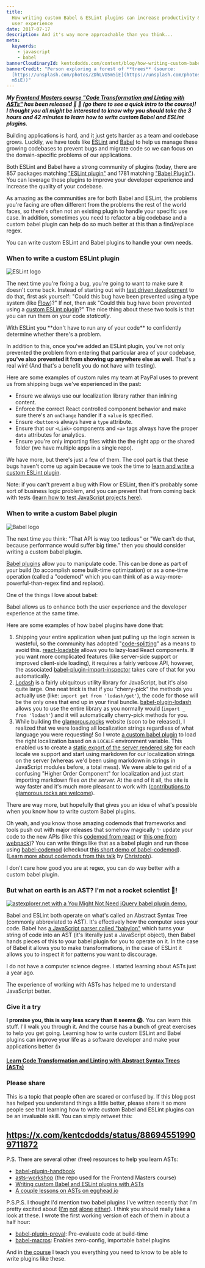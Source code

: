```yaml
---
title:
  How writing custom Babel & ESLint plugins can increase productivity & improve
  user experience
date: 2017-07-17
description: And it's way more approachable than you think...
meta:
  keywords:
    - javascript
    - babel
bannerCloudinaryId: kentcdodds.com/content/blog/how-writing-custom-babel-and-eslint-plugins-can-increase-productivity-and-improve-user-experience/banner
bannerCredit: "Person exploring a forest of **trees** (source:
  [https://unsplash.com/photos/ZDhLVO5m5iE](https://unsplash.com/photos/ZDhLVO5\
  m5iE))"
---
```


**_My
[Frontend Masters course "Code Transformation and Linting with ASTs"](https://frontendmasters.com/courses/linting-asts)
has been released 🎉 🎊 (go there to see a quick intro to the course)! I thought
you all might be interested to know why you should take the 3 hours and 42
minutes to learn how to write custom Babel and ESLint plugins._**

Building applications is hard, and it just gets harder as a team and codebase
grows. Luckily, we have tools like [ESLint](http://eslint.org) and
[Babel](https://babeljs.io) to help us manage these growing codebases to prevent
bugs and migrate code so we can focus on the domain-specific problems of our
applications.

Both ESLint and Babel have a strong community of plugins (today, there are 857
packages matching
["ESLint plugin"](https://www.npmjs.com/search?q=eslint%20plugin&page=1&ranking=optimal)
and 1781 matching
["Babel Plugin"](https://www.npmjs.com/search?q=babel%20plugin)). You can
leverage these plugins to improve your developer experience and increase the
quality of your codebase.

As amazing as the communities are for both Babel and ESLint, the problems you're
facing are often different from the problems the rest of the world faces, so
there's often not an existing plugin to handle your specific use case. In
addition, sometimes you need to refactor a big codebase and a custom babel
plugin can help do so much better at this than a find/replace regex.

<callout-success>
	You can write custom ESLint and Babel plugins to handle your own needs.
</callout-success>

### When to write a custom ESLint plugin

![ESLint logo](https://res.cloudinary.com/kentcdodds-com/image/upload/v1625032915/kentcdodds.com/content/blog/how-writing-custom-babel-and-eslint-plugins-can-increase-productivity-and-improve-user-experience/0.png)

The next time you're fixing a bug, you're going to want to make sure it doesn't
come back. Instead of starting out with
[test driven development](https://egghead.io/lessons/javascript-use-test-driven-development)
to do that, first ask yourself: "Could this bug have been prevented using a type
system (like [Flow](https://flow.org))?" If not, then ask "Could this bug have
been prevented using a
[custom ESLint plugin](http://eslint.org/docs/developer-guide/working-with-rules)?"
The nice thing about these two tools is that you can run them on your code
_statically_.

<callout-success>
	With ESLint you **don't have to run any of your code** to confidently
	determine whether there's a problem.
</callout-success>

In addition to this, once you've added an ESLint plugin, you've not only
prevented the problem from entering that particular area of your codebase,
**you've also prevented it from showing up anywhere else as well.** That's a
real win! (And that's a benefit you do not have with testing).

Here are some examples of custom rules my team at PayPal uses to prevent us from
shipping bugs we've experienced in the past:

- Ensure we always use our localization library rather than inlining content.
- Enforce the correct React controlled component behavior and make sure there's
  an `onChange` handler if a `value` is specified.
- Ensure `<button>`s always have a `type` attribute.
- Ensure that our `<Link>` components and `<a>` tags always have the proper
  `data` attributes for analytics.
- Ensure you're only importing files within the the right app or the shared
  folder (we have multiple apps in a single repo).

We have more, but there's just a few of them. The cool part is that these bugs
haven't come up again because we took the time to
[learn and write a custom ESLint plugin](http://kcd.im/fm-asts).

Note: if you can't prevent a bug with Flow or ESLint, then it's probably some
sort of business logic problem, and you can prevent that from coming back with
tests ([learn how to test JavaScript projects here](http://kcd.im/fm-testing)).

### When to write a custom Babel plugin

![Babel logo](https://res.cloudinary.com/kentcdodds-com/image/upload/v1625032916/kentcdodds.com/content/blog/how-writing-custom-babel-and-eslint-plugins-can-increase-productivity-and-improve-user-experience/1.png)

The next time you think: "That API is way too tedious" or "We can't do that,
because performance would suffer big time." then you should consider writing a
custom babel plugin.

[Babel plugins](https://babeljs.io/docs/plugins) allow you to manipulate code.
This can be done as part of your build (to accomplish some built-time
optimization) or as a one-time operation (called a "codemod" which you can think
of as a way-more-powerful-than-regex find and replace).

One of the things I love about babel:

<callout-success>
	Babel allows us to enhance both the user experience and the developer
	experience at the same time.
</callout-success>

Here are some examples of how babel plugins have done that:

1.  Shipping your entire application when just pulling up the login screen is
    wasteful, so the community has adopted
    "[code-splitting](https://webpack.js.org/guides/code-splitting)" as a means
    to avoid this.
    [react-loadable](https://github.com/thejameskyle/react-loadable) allows you
    to lazy-load React components. If you want more complicated features (like
    server-side support or improved client-side loading), it requires a fairly
    verbose API, however, the associated
    [babel-plugin-import-inspector](https://github.com/thejameskyle/react-loadable/blob/3a9d9cf34abff075f3ec7919732f95dc6d9453a4/README.md#babel-plugin-import-inspector)
    takes care of that for you automatically.
2.  [Lodash](https://lodash.com) is a fairly ubiquitous utility library for
    JavaScript, but it's also quite large. One neat trick is that if you
    "cherry-pick" the methods you actually use (like:
    `import get from 'lodash/get'`), the code for those will be the only ones
    that end up in your final bundle.
    [babel-plugin-lodash](https://github.com/lodash/babel-plugin-lodash) allows
    you to use the entire library as you normally would
    (`import _ from 'lodash'`) and it will automatically cherry-pick methods for
    you.
3.  While building the [glamorous.rocks](https://rc.glamorous.rocks) website
    (soon to be released), I realized that we were loading all localization
    strings regardless of what language you were requesting! So I wrote
    [a custom babel plugin](https://github.com/kentcdodds/glamorous-website/blob/7ab245a4f99af9f217fd9b7d63f59dae1814f08e/other/babel-plugin-l10n-loader.js)
    to load the right localization based on a `LOCALE` environment variable.
    This enabled us to create a
    [static export of the server rendered site](https://github.com/zeit/next.js/blob/dba24dac9db97dfce07fbdb1725f5ed1f9a40811/readme.md#static-html-export)
    for each locale we support and start using markdown for our localization
    strings on the server (whereas we'd been using markdown in strings in
    JavaScript modules before, a total mess). We were able to get rid of a
    confusing "Higher Order Component" for localization and just start importing
    markdown files _on the server._ At the end of it all, the site is way faster
    and it's much more pleasant to work with
    ([contributions to glamorous.rocks are welcome](https://github.com/kentcdodds/glamorous-website/issues)).

There are way more, but hopefully that gives you an idea of what's possible when
you know how to write custom Babel plugins.

Oh yeah, and you know those amazing codemods that frameworks and tools push out
with major releases that somehow magically ✨ update your code to the new APIs
(like this [codemod from react](https://github.com/reactjs/react-codemod) or
[this one from webpack](https://github.com/webpack/webpack-cli/blob/master/lib/migrate.js))?
You can write things like that as a babel plugin and run those using
[babel-codemod](https://github.com/square/babel-codemod) (checkout
[this short demo of babel-codemod](https://youtu.be/Vj9MOXbC43A?index=1&list=PLV5CVI1eNcJipUVm6RDsOQti_MzHImUMD)).
([Learn more about codemods from this talk](https://youtu.be/d0pOgY8__JM) by
[Christoph](https://x.com/cpojer)).

<callout-success>
	I don't care how good you are at regex, you can do way better with a custom
	babel plugin.
</callout-success>

### But what on earth is an AST? I'm not a rocket scientist 🚀!

[![astexplorer.net with a You Might Not Need jQuery babel plugin demo.](https://res.cloudinary.com/kentcdodds-com/image/upload/v1625032914/kentcdodds.com/content/blog/how-writing-custom-babel-and-eslint-plugins-can-increase-productivity-and-improve-user-experience/2.png)](https://kcd.im/asteymnnj)

Babel and ESLint both operate on what's called an Abstract Syntax Tree (commonly
abbreviated to AST). It's effectively how the computer sees your code. Babel has
[a JavaScript parser called "babylon"](https://github.com/babel/babylon) which
turns your string of code into an AST (it's literally just a JavaScript object),
then Babel hands pieces of this to your babel plugin for you to operate on it.
In the case of Babel it allows you to make transformations, in the case of
ESLint it allows you to inspect it for patterns you want to discourage.

I do not have a computer science degree. I started learning about ASTs just a
year ago.

<callout-success>
	The experience of working with ASTs has helped me to understand JavaScript
	better.
</callout-success>

### Give it a try

**I promise you, this is way less scary than it seems 😱.** You can learn this
stuff. I'll walk you through it. And the course has a bunch of great exercises
to help you get going. Learning how to write custom ESLint and Babel plugins can
improve your life as a software developer and make your applications better 👍

[**Learn Code Transformation and Linting with Abstract Syntax Trees (ASTs)**](http://kcd.im/fm-asts)

### Please share

This is a topic that people often are scared or confused by. If this blog post
has helped you understand things a little better, please share it so more people
see that learning how to write custom Babel and ESLint plugins can be an
invaluable skill. You can simply retweet this:

## https://x.com/kentcdodds/status/886945519909711872

P.S. There are several other (free) resources to help you learn ASTs:

- [babel-plugin-handbook](https://github.com/thejameskyle/babel-handbook/blob/master/translations/en/plugin-handbook.md)
- [asts-workshop](https://github.com/kentcdodds/asts-workshop) (the repo used
  for the Frontend Masters course)
- [Writing custom Babel and ESLint plugins with ASTs](https://youtu.be/VBscbcm2Mok?index=1&list=PLV5CVI1eNcJgNqzNwcs4UKrlJdhfDjshf&t=192s)
- [A couple lessons on ASTs on egghead.io](http://kcd.im/egghead-asts)

P.S.P.S. I thought I'd mention two babel plugins I've written recently that I'm
pretty excited about
([I'm](https://x.com/threepointone/status/885884698093899777)
[not](https://x.com/mitchellhamiltn/status/886441807420182528)
[alone](https://x.com/rauchg/status/886449097770541057)
[either](https://x.com/souporserious/status/886803870743121920)). I think
you should really take a look at these. I wrote the first working version of
each of them in about a half hour:

- [babel-plugin-preval](https://github.com/kentcdodds/babel-plugin-preval):
  Pre-evaluate code at build-time
- [babel-macros](https://github.com/kentcdodds/babel-macros): Enables
  zero-config, importable babel plugins

And in [the course](http://kcd.im/fm-asts) I teach you everything you need to
know to be able to write plugins like these.

